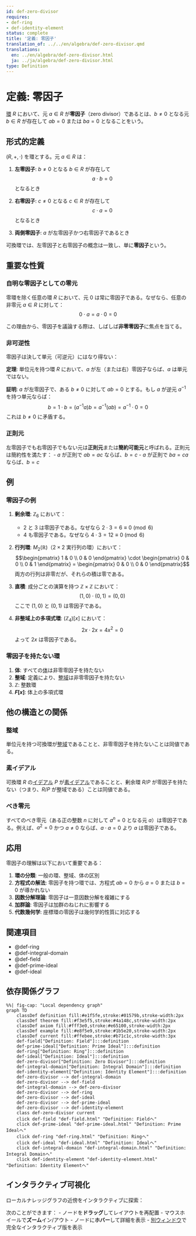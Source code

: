 ```yaml
---
id: def-zero-divisor
requires:
- def-ring
- def-identity-element
status: complete
title: '定義: 零因子'
translation_of: ../../en/algebra/def-zero-divisor.qmd
translations:
  en: ../en/algebra/def-zero-divisor.html
  ja: ../ja/algebra/def-zero-divisor.html
type: Definition
---
```


# 定義: 零因子 {#def-zero-divisor}

[環](def-ring.qmd) $R$ において、元 $a \in R$ が**零因子**（zero divisor）であるとは、$b \neq 0$ となる元 $b \in R$ が存在して $ab = 0$ または $ba = 0$ となることをいう。

## 形式的定義

$(R, +, \cdot)$ を環とする。元 $a \in R$ は：

1. **左零因子**: $b \neq 0$ となる $b \in R$ が存在して
   $$a \cdot b = 0$$
   となるとき

2. **右零因子**: $c \neq 0$ となる $c \in R$ が存在して
   $$c \cdot a = 0$$
   となるとき

3. **両側零因子**: $a$ が左零因子かつ右零因子であるとき

可換環では、左零因子と右零因子の概念は一致し、単に**零因子**という。

## 重要な性質

### 自明な零因子としての零元

零環を除く任意の環 $R$ において、元 $0$ は常に零因子である。なぜなら、任意の非零元 $a \in R$ に対して：
$$0 \cdot a = a \cdot 0 = 0$$

この理由から、零因子を議論する際は、しばしば**非零零因子**に焦点を当てる。

### 非可逆性

零因子は決して単元（可逆元）にはなり得ない：

**定理**: 単位元を持つ環 $R$ において、$a$ が左（または右）零因子ならば、$a$ は単元ではない。

**証明**: $a$ が左零因子で、ある $b \neq 0$ に対して $ab = 0$ とする。もし $a$ が逆元 $a^{-1}$ を持つ単元ならば：
$$b = 1 \cdot b = (a^{-1}a)b = a^{-1}(ab) = a^{-1} \cdot 0 = 0$$
これは $b \neq 0$ に矛盾する。

### 正則元

左零因子でも右零因子でもない元は**正則元**または**簡約可能元**と呼ばれる。正則元は簡約性を満たす：
- $a$ が正則で $ab = ac$ ならば、$b = c$
- $a$ が正則で $ba = ca$ ならば、$b = c$

## 例

### 零因子の例

1. **剰余環**: $\mathbb{Z}_6$ において：
   - $2$ と $3$ は零因子である。なぜなら $2 \cdot 3 = 6 \equiv 0 \pmod{6}$
   - $4$ も零因子である。なぜなら $4 \cdot 3 = 12 \equiv 0 \pmod{6}$

2. **行列環**: $M_2(\mathbb{R})$（$2 \times 2$ 実行列の環）において：
   $$\begin{pmatrix} 1 & 0 \\ 0 & 0 \end{pmatrix} \cdot \begin{pmatrix} 0 & 0 \\ 0 & 1 \end{pmatrix} = \begin{pmatrix} 0 & 0 \\ 0 & 0 \end{pmatrix}$$
   両方の行列は非零だが、それらの積は零である。

3. **直積**: 成分ごとの演算を持つ $\mathbb{Z} \times \mathbb{Z}$ において：
   $$(1, 0) \cdot (0, 1) = (0, 0)$$
   ここで $(1, 0)$ と $(0, 1)$ は零因子である。

4. **非整域上の多項式環**: $(\mathbb{Z}_4)[x]$ において：
   $$2x \cdot 2x = 4x^2 = 0$$
   よって $2x$ は零因子である。

### 零因子を持たない環

1. **体**: すべての[体](def-field.qmd)は非零零因子を持たない
2. **整域**: 定義により、[整域](def-integral-domain.qmd)は非零零因子を持たない
3. **$\mathbb{Z}$**: 整数環
4. **$F[x]$**: 体上の多項式環

## 他の構造との関係

### 整域

単位元を持つ可換環が[整域](def-integral-domain.qmd)であることと、非零零因子を持たないことは同値である。

### 素イデアル

可換環 $R$ の[イデアル](def-ideal.qmd) $P$ が[素イデアル](def-prime-ideal.qmd)であることと、剰余環 $R/P$ が零因子を持たない（つまり、$R/P$ が整域である）ことは同値である。

### べき零元

すべてのべき零元（ある正の整数 $n$ に対して $a^n = 0$ となる元 $a$）は零因子である。例えば、$a^2 = 0$ かつ $a \neq 0$ ならば、$a \cdot a = 0$ より $a$ は零因子である。

## 応用

零因子の理解は以下において重要である：

1. **環の分類**: 一般の環、整域、体の区別
2. **方程式の解法**: 零因子を持つ環では、方程式 $ab = 0$ から $a = 0$ または $b = 0$ が導かれない
3. **因数分解理論**: 零因子は一意因数分解を複雑にする
4. **加群論**: 零因子は加群のねじれに影響する
5. **代数幾何学**: 座標環の零因子は幾何学的性質に対応する

## 関連項目

- @def-ring
- @def-integral-domain
- @def-field
- @def-prime-ideal
- @def-ideal

## 依存関係グラフ

```mermaid
%%| fig-cap: "Local dependency graph"
graph TD
    classDef definition fill:#e1f5fe,stroke:#01579b,stroke-width:2px
    classDef theorem fill:#f3e5f5,stroke:#4a148c,stroke-width:2px
    classDef axiom fill:#fff3e0,stroke:#e65100,stroke-width:2px
    classDef example fill:#e8f5e9,stroke:#1b5e20,stroke-width:2px
    classDef current fill:#ffebee,stroke:#b71c1c,stroke-width:3px
    def-field["Definition: Field"]:::definition
    def-prime-ideal["Definition: Prime Ideal"]:::definition
    def-ring["Definition: Ring"]:::definition
    def-ideal["Definition: Ideal"]:::definition
    def-zero-divisor["Definition: Zero Divisor"]:::definition
    def-integral-domain["Definition: Integral Domain"]:::definition
    def-identity-element["Definition: Identity Element"]:::definition
    def-zero-divisor --> def-integral-domain
    def-zero-divisor --> def-field
    def-integral-domain --> def-zero-divisor
    def-zero-divisor --> def-ring
    def-zero-divisor --> def-ideal
    def-zero-divisor --> def-prime-ideal
    def-zero-divisor --> def-identity-element
    class def-zero-divisor current
    click def-field "def-field.html" "Definition: Fieldへ"
    click def-prime-ideal "def-prime-ideal.html" "Definition: Prime Idealへ"
    click def-ring "def-ring.html" "Definition: Ringへ"
    click def-ideal "def-ideal.html" "Definition: Idealへ"
    click def-integral-domain "def-integral-domain.html" "Definition: Integral Domainへ"
    click def-identity-element "def-identity-element.html" "Definition: Identity Elementへ"
```

## インタラクティブ可視化

ローカルナレッジグラフの近傍をインタラクティブに探索：

::: {.graph-viz data-id="def-zero-divisor" data-width="700" data-height="500"}
:::

次のことができます：
- ノードを**ドラッグ**してレイアウトを再配置
- マウスホイールで**ズーム**イン/アウト
- ノードに**ホバー**して詳細を表示
- [別ウィンドウ](../../output/interactive/def-zero-divisor.html){target="_blank"}で完全なインタラクティブ版を表示
